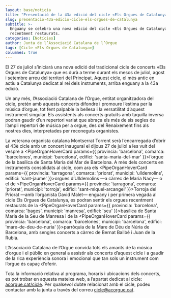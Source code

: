 ```yaml
---
layout: base/noticia
title: "Presentació de la 43a edició del cicle «Els Orgues de Catalunya»"
slug: presentacio-43a-edicio-cicle-els-orgues-de-catalunya
subtitle: >-
  Enguany se celebra una nova edició del cicle «Els Orgues de Catalunya» amb la incorporació de dos orgues històrics
  recentment restaurats.
categories: [Notícies]
author: Junta de l’Associació Catalana de l’Orgue
tags: [Cicle «Els Orgues de Catalunya»]
columnes: true
---
```



El 27 de juliol s’iniciarà una nova edició del tradicional cicle de concerts «Els Orgues de Catalunya» que es durà a terme durant els mesos de juliol, agost i setembre arreu del territori del Principat. Aquest cicle, el més antic en actiu a Catalunya dedicat al rei dels instruments, arriba enguany a la 43a edició.

Un any més, l’Associació Catalana de l’Orgue, entitat organitzadora del cicle, pretén amb aquests concerts difondre i promoure l’estima per la música d’orgue, tot fent palpable la bellesa i la versatilitat d’aquest instrument singular. Els assistents als concerts gratuïts amb taquilla inversa podran gaudir d’un repertori variat que abraça els més de sis segles de l’ampli repertori de música per a orgue, des del Renaixement fins als nostres dies, interpretades per reconeguts organistes.

La veterana organista catalana Montserrat Torrent serà l’encarregada d’obrir el 43è cicle amb un concert inaugural el dijous 27 de juliol a les vuit del vespre a <PipeOrganHoverCard params={{ provincia: 'barcelona', comarca: 'barcelones', municipi: 'barcelona', edifici: 'santa-maria-del-mar' }}>l’orgue de la basílica de Santa Maria del Mar de Barcelona</PipeOrganHoverCard>.
A més dels concerts en instruments consolidats al cicle, com ara els <PipeOrganHoverCard params={{ provincia: 'tarragona', comarca: 'priorat', municipi: 'ulldemolins', edifici: 'sant-jaume' }}>orgues d’Ulldemolins</PipeOrganHoverCard> —a càrrec de Maria Nacy— o el de <PipeOrganHoverCard params={{ provincia: 'tarragona', comarca: 'priorat', municipi: 'torroja', edifici: 'sant-miquel-arcangel' }}>Torroja del Priorat</PipeOrganHoverCard>
—amb l’organista David Malet— enguany i per primera vegada al cicle Els Orgues de Catalunya, es podran sentir els orgues recentment restaurats de la <PipeOrganHoverCard params={{ provincia: 'barcelona', comarca: 'bages', municipi: 'manresa', edifici: 'seu' }}>basílica de Santa Maria de la Seu de Manresa</PipeOrganHoverCard>
i de la <PipeOrganHoverCard params={{ provincia: 'barcelona', comarca: 'barcelones', municipi: 'barcelona', edifici: 'mare-de-deu-de-nuria' }}>parròquia de la Mare de Déu de Núria de Barcelona</PipeOrganHoverCard>, amb sengles concerts a càrrec de Bernat Bailbé i Juan de la Rubia.

L’Associació Catalana de l’Orgue convida tots els amants de la música d’orgue i el públic en general a assistir als concerts d’aquest cicle i a gaudir de la rica experiència sonora i emocional que tan sols un instrument com l’orgue és capaç d’oferir.

Tota la informació relativa al programa, horaris i ubicacions dels concerts, es pot trobar en aquesta mateixa web, a l’apartat
dedicat al cicle: [acorgue.cat/cicle](https://acorgue.cat/cicle). Per qualsevol dubte relacionat amb el cicle, podeu contactar amb
la junta a través del correu [cicle@acorgue.cat](mailto:cicle@acorgue.cat).
